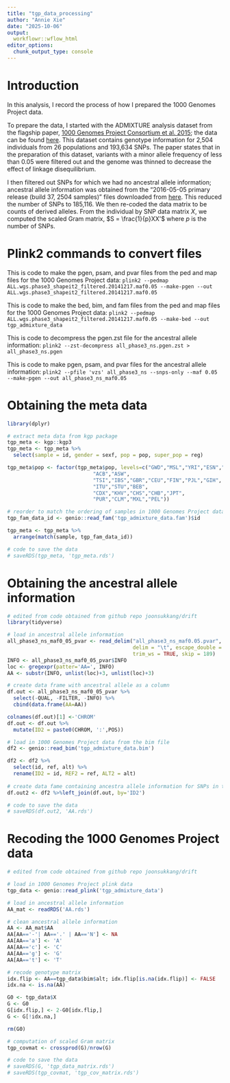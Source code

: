 ```yaml
---
title: "tgp_data_processing"
author: "Annie Xie"
date: "2025-10-06"
output: 
  workflowr::wflow_html
editor_options:
  chunk_output_type: console
---
```


# Introduction

In this analysis, I record the process of how I prepared the 1000 Genomes Project data.

To prepare the data, I started with the ADMIXTURE analysis dataset from the flagship paper, [1000 Genomes Project Consortium et al. 2015][tgp_phase3_paper]; the data can be found [here][tgp_admixture_data]. This dataset contains genotype information for 2,504 individuals from 26 populations and 193,634 SNPs. The paper states that in the preparation of this dataset, variants with a minor allele frequency of less than 0.05 were filtered out and the genome was thinned to decrease the effect of linkage disequilibrium.

I then filtered out SNPs for which we had no ancestral allele information; ancestral allele information was obtained from the "2016-05-05 primary release (build 37, 2504 samples)" files downloaded from [here][ancestral_allele_info]. This reduced the number of SNPs to 185,116. We then re-coded the data matrix to be counts of derived alleles. From the individual by SNP data matrix $X$, we computed the scaled Gram matrix, $S = \frac{1}{p}XX'$ where $p$ is the number of SNPs.

# Plink2 commands to convert files

This is code to make the pgen, psam, and pvar files from the ped and map files for the 1000 Genomes Project data:
`plink2 --pedmap ALL.wgs.phase3_shapeit2_filtered.20141217.maf0.05 --make-pgen --out ALL.wgs.phase3_shapeit2_filtered.20141217.maf0.05` 

This is code to make the bed, bim, and fam files from the ped and map files for the 1000 Genomes Project data:
`plink2 --pedmap ALL.wgs.phase3_shapeit2_filtered.20141217.maf0.05 --make-bed --out tgp_admixture_data`

This is code to decompress the pgen.zst file for the ancestral allele information:
`plink2 --zst-decompress all_phase3_ns.pgen.zst > all_phase3_ns.pgen`

This is code to make pgen, psam, and pvar files for the ancestral allele information:
`plink2 --pfile 'vzs' all_phase3_ns --snps-only --maf 0.05 --make-pgen --out all_phase3_ns_maf0.05`

# Obtaining the meta data
```r
library(dplyr)

# extract meta data from kgp package
tgp_meta <- kgp::kgp3
tgp_meta <- tgp_meta %>%
  select(sample = id, gender = sexf, pop = pop, super_pop = reg)

tgp_meta$pop <- factor(tgp_meta$pop, levels=c("GWD","MSL","YRI","ESN","LWK",
                            "ACB","ASW",
                            "TSI","IBS","GBR","CEU","FIN","PJL","GIH",
                            "ITU","STU","BEB",
                            "CDX","KHV","CHS","CHB","JPT",
                            "PUR","CLM","MXL","PEL"))

# reorder to match the ordering of samples in 1000 Genomes Project data
tgp_fam_data_id <- genio::read_fam('tgp_admixture_data.fam')$id

tgp_meta <- tgp_meta %>%
  arrange(match(sample, tgp_fam_data_id))

# code to save the data
# saveRDS(tgp_meta, 'tgp_meta.rds')
```

# Obtaining the ancestral allele information

```r
# edited from code obtained from github repo joonsukkang/drift
library(tidyverse)

# load in ancestral allele information
all_phase3_ns_maf0_05_pvar <- read_delim("all_phase3_ns_maf0.05.pvar", 
                                         delim = "\t", escape_double = FALSE, 
                                         trim_ws = TRUE, skip = 189)
INFO <- all_phase3_ns_maf0_05_pvar$INFO
loc <- gregexpr(patter='AA=', INFO)
AA <- substr(INFO, unlist(loc)+3, unlist(loc)+3)

# create data frame with ancestral allele as a column
df.out <- all_phase3_ns_maf0_05_pvar %>%
  select(-QUAL, -FILTER, -INFO) %>%
  cbind(data.frame(AA=AA))

colnames(df.out)[1] <-'CHROM'
df.out <- df.out %>%
  mutate(ID2 = paste0(CHROM, ':',POS))

# load in 1000 Genomes Project data from the bim file
df2 <- genio::read_bim('tgp_admixture_data.bim')

df2 <- df2 %>%
  select(id, ref, alt) %>%
  rename(ID2 = id, REF2 = ref, ALT2 = alt)
  
# create data fame containing ancestra allele information for SNPs in the 1000 Genomes Project data
df.out2 <- df2 %>%left_join(df.out, by='ID2')

# code to save the data
# saveRDS(df.out2, 'AA.rds')
```

# Recoding the 1000 Genomes Project data

```r
# edited from code obtained from github repo joonsukkang/drift

# load in 1000 Genomes Project plink data
tgp_data <- genio::read_plink('tgp_admixture_data')

# load in ancestral allele information
AA_mat <- readRDS('AA.rds')

# clean ancestral allele information
AA <- AA_mat$AA
AA[AA=='-'| AA=='.' | AA=='N'] <- NA
AA[AA=='a'] <- 'A'
AA[AA=='c'] <- 'C'
AA[AA=='g'] <- 'G'
AA[AA=='t'] <- 'T'

# recode genotype matrix
idx.flip <- AA==tgp_data$bim$alt; idx.flip[is.na(idx.flip)] <- FALSE
idx.na <- is.na(AA)

G0 <- tgp_data$X
G <- G0
G[idx.flip,] <- 2-G0[idx.flip,]
G <- G[!idx.na,]

rm(G0)

# computation of scaled Gram matrix
tgp_covmat <- crossprod(G)/nrow(G)

# code to save the data
# saveRDS(G, 'tgp_data_matrix.rds')
# saveRDS(tgp_covmat, 'tgp_cov_matrix.rds')
```

[tgp_phase3_paper]: https://www.nature.com/articles/nature15393

[tgp_admixture_data]: https://ftp.1000genomes.ebi.ac.uk/vol1/ftp/release/20130502/supporting/admixture_files/

[ancestral_allele_info]: https://www.cog-genomics.org/plink/2.0/resources#phase3_1kg